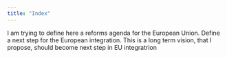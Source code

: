 ```yaml
---
title: "Index"
---
```


I am trying to define here a reforms agenda for the European Union. 
Define a next step for the European integration.
This is a long term vision, that I propose, should become next step in EU integratrion